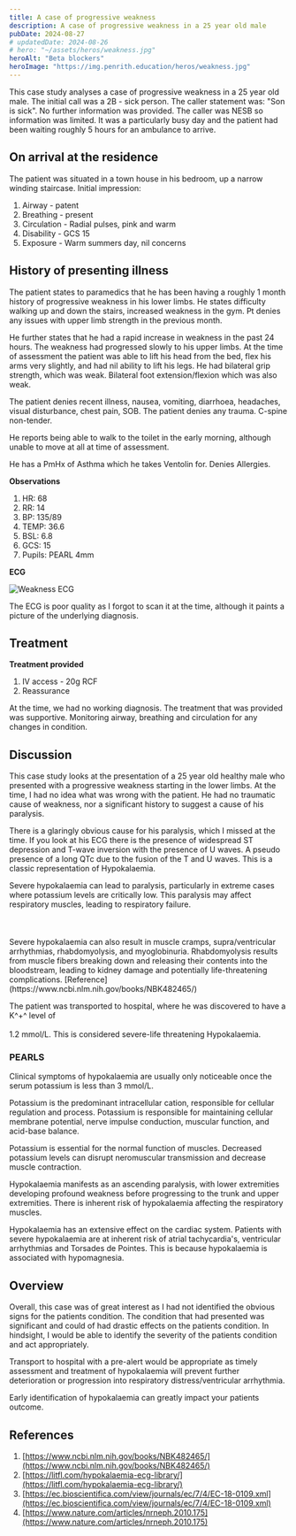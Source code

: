 ```yaml
---
title: A case of progressive weakness
description: A case of progressive weakness in a 25 year old male
pubDate: 2024-08-27
# updatedDate: 2024-08-26
# hero: "~/assets/heros/weakness.jpg"
heroAlt: "Beta blockers"
heroImage: "https://img.penrith.education/heros/weakness.jpg"
---
```



This case study analyses a case of progressive weakness in a 25 year old male. The initial call was a 2B - sick person. The caller statement was: "Son is sick". No further information was provided. The caller was NESB so information was limited. It was a particularly busy day and the patient had been waiting roughly 5 hours for an ambulance to arrive. 

## On arrival at the residence

The patient was situated in a town house in his bedroom, up a narrow winding staircase. Initial impression:

1. Airway - patent
2. Breathing - present
3. Circulation - Radial pulses, pink and warm
4. Disability - GCS 15
5. Exposure - Warm summers day, nil concerns

## History of presenting illness

The patient states to paramedics that he has been having a roughly 1 month history of progressive weakness in his lower limbs. He states difficulty walking up and down the stairs, increased weakness in the gym. Pt denies any issues with upper limb strength in the previous month. 

He further states that he had a rapid increase in weakness in the past 24 hours. The weakness had progressed slowly to his upper limbs. At the time of assessment the patient was able to lift his head from the bed, flex his arms very slightly, and had nil ability to lift his legs. He had bilateral grip strength, which was weak. Bilateral foot extension/flexion which was also weak. 

The patient denies recent illness, nausea, vomiting, diarrhoea, headaches, visual disturbance, chest pain, SOB. The patient denies any trauma. C-spine non-tender. 

He reports being able to walk to the toilet in the early morning, although unable to move at all at time of assessment. 

He has a PmHx of Asthma which he takes Ventolin for. Denies Allergies.

**Observations**

1. HR: 68
2. RR: 14
3. BP: 135/89
4. TEMP: 36.6
5. BSL: 6.8
6. GCS: 15
7. Pupils: PEARL 4mm

**ECG**

![Weakness ECG](src/assets/content/weaknessECG.jpeg)


The ECG is poor quality as I forgot to scan it at the time, although it paints a picture of the underlying diagnosis.

## Treatment

**Treatment provided**

1. IV access - 20g RCF
2. Reassurance

At the time, we had no working diagnosis. The treatment that was provided was supportive. Monitoring airway, breathing and circulation for any changes in condition. 

## Discussion

This case study looks at the presentation of a 25 year old healthy male who presented with a progressive weakness starting in the lower limbs. At the time, I had no idea what was wrong with the patient. He had no traumatic cause of weakness, nor a significant history to suggest a cause of his paralysis. 

There is a glaringly obvious cause for his paralysis, which I missed at the time. If you look at his ECG there is the presence of widespread ST depression and T-wave inversion with the presence of U waves. A pseudo presence of a long QTc due to the fusion of the T and U waves. This is a classic representation of Hypokalaemia. 


<Callout type="info" title="Hypokalaemia">
Severe hypokalaemia can lead to paralysis, particularly in extreme cases where potassium levels are critically low. This paralysis may affect respiratory muscles, leading to respiratory failure. <br></br><br></br>
Severe hypokalaemia can also result in muscle cramps, supra/ventricular arrhythmias, rhabdomyolysis, and myoglobinuria. Rhabdomyolysis results from muscle fibers breaking down and releasing 
their contents into the bloodstream, leading to kidney damage and potentially life-threatening complications. [Reference](https://www.ncbi.nlm.nih.gov/books/NBK482465/)
</Callout>
	

The patient was transported to hospital, where he was discovered to have a K^+^ level of <br></br>1.2 mmol/L. This is considered severe-life threatening Hypokalaemia. 

### PEARLS

Clinical symptoms of hypokalaemia are usually only noticeable once the serum potassium is less than 3 mmol/L. 

Potassium is the predominant intracellular cation, responsible for cellular regulation and process. Potassium is responsible for maintaining cellular membrane potential, nerve impulse conduction, muscular function, and acid-base balance.

Potassium is essential for the normal function of muscles. Decreased potassium levels can disrupt neromuscular transmission and decrease muscle contraction. 

Hypokalaemia manifests as an ascending paralysis, with lower extremities developing profound weakness before progressing to the trunk and upper extremities. There is inherent risk of hypokalaemia affecting the respiratory muscles. 

Hypokalaemia has an extensive effect on the cardiac system. Patients with severe hypokalaemia are at inherent risk of atrial tachycardia's, ventricular arrhythmias and Torsades de Pointes. This is because hypokalaemia is associated with hypomagnesia. 

## Overview

Overall, this case was of great interest as I had not identified the obvious signs for the patients condition. The condition that had presented was significant and could of had drastic effects on the patients condition. In hindsight, I would be able to identify the severity of the patients condition and act appropriately. 

Transport to hospital with a pre-alert would be appropriate as timely assessment and treatment of hypokalaemia will prevent further deterioration or progression into respiratory distress/ventricular arrhythmia. 

Early identification of hypokalaemia can greatly impact your patients outcome.
## References

1. [https://www.ncbi.nlm.nih.gov/books/NBK482465/](https://www.ncbi.nlm.nih.gov/books/NBK482465/)
2. [https://litfl.com/hypokalaemia-ecg-library/](https://litfl.com/hypokalaemia-ecg-library/)
3. [https://ec.bioscientifica.com/view/journals/ec/7/4/EC-18-0109.xml](https://ec.bioscientifica.com/view/journals/ec/7/4/EC-18-0109.xml)
4. [https://www.nature.com/articles/nrneph.2010.175](https://www.nature.com/articles/nrneph.2010.175)